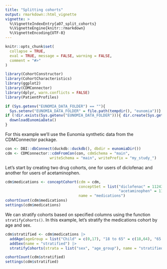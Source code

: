 ```yaml
---
title: "Splitting cohorts"
output: rmarkdown::html_vignette
vignette: >
  %\VignetteIndexEntry{a07_split_cohorts}
  %\VignetteEngine{knitr::rmarkdown}
  %\VignetteEncoding{UTF-8}
---
```


```r
knitr::opts_chunk$set(
  collapse = TRUE,
  eval = TRUE, message = FALSE, warning = FALSE,
  comment = "#>"
)

library(CohortConstructor)
library(CohortCharacteristics)
library(ggplot2)
library(CDMConnector)
library(dplyr, warn.conflicts = FALSE)
library(PatientProfiles)

if (Sys.getenv("EUNOMIA_DATA_FOLDER") == ""){
  Sys.setenv("EUNOMIA_DATA_FOLDER" = file.path(tempdir(), "eunomia"))}
if (!dir.exists(Sys.getenv("EUNOMIA_DATA_FOLDER"))){ dir.create(Sys.getenv("EUNOMIA_DATA_FOLDER"))
  downloadEunomiaData()  
}
```

For this example we'll use the Eunomia synthetic data from the CDMConnector package.

```r
con <- DBI::dbConnect(duckdb::duckdb(), dbdir = eunomiaDir())
cdm <- CDMConnector::cdmFromCon(con, cdmSchema = "main", 
                    writeSchema = "main", writePrefix = "my_study_")
```

Let's start by creating two drug cohorts, one for users of diclofenac and another for users of acetaminophen.

```r
cdm$medications <- conceptCohort(cdm = cdm, 
                                 conceptSet = list("diclofenac" = 1124300,
                                                   "acetaminophen" = 1127433), 
                                 name = "medications")
cohortCount(cdm$medications)
settings(cdm$medications)
```

We can stratify cohorts based on specified columns using the function `stratifyCohorts()`. In this example, let's stratify the medications cohort by age and sex.

```r
cdm$stratified <- cdm$medications |>
  addAge(ageGroup = list("Child" = c(0,17), "18 to 65" = c(18,64), "65 and Over" = c(65, Inf))) |>
  addSex(name = "stratified") |>
  stratifyCohorts(strata = list("sex", "age_group"), name = "stratified")

cohortCount(cdm$stratified)
settings(cdm$stratified)
```

